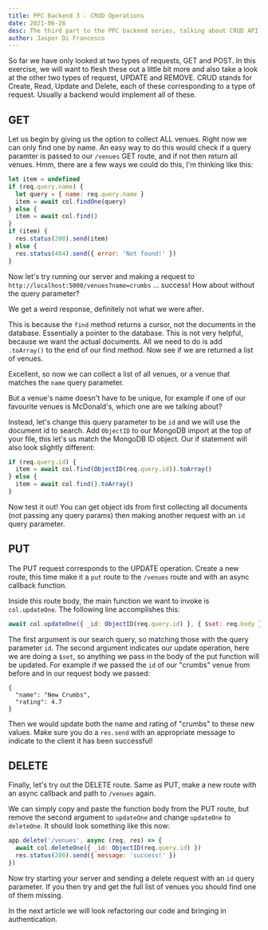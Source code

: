 ```yaml
---
title: PPC Backend 3 - CRUD Operations
date: 2021-06-28
desc: The third part to the PPC backend series, talking about CRUD API operations.
author: Jasper Di Francesco
---
```


So far we have only looked at two types of requests, GET and POST. In this exercise, we will want to flesh these out a little bit more and also take a look at the other two types of request, UPDATE and REMOVE. CRUD stands for Create, Read, Update and Delete, each of these corresponding to a type of request. Usually a backend would implement all of these.

## GET

Let us begin by giving us the option to collect ALL venues. Right now we can only find one by name. An easy way to do this would check if a query paramter is passed to our `/venues` GET route, and if not then return all venues. Hmm, there are a few ways we could do this, I'm thinking like this:

```javascript:venuesWatcher/index.js
let item = undefined
if (req.query.name) {
  let query = { name: req.query.name }
  item = await col.findOne(query)
} else {
  item = await col.find()
}
if (item) {
  res.status(200).send(item)
} else {
  res.status(404).send({ error: 'Not found!' })
}
```

Now let's try running our server and making a request to `http://localhost:5000/venues?name=crumbs` ... success! How about without the query parameter?

We get a weird response, definitely not what we were after.

This is because the `find` method returns a cursor, not the documents in the database. Essentially a pointer to the database. This is not very helpful, because we want the actual documents. All we need to do is add `.toArray()` to the end of our find method. Now see if we are returned a list of venues.

Excellent, so now we can collect a list of all venues, or a venue that matches the `name` query parameter.

But a venue's name doesn't have to be unique, for example if one of our favourite venues is McDonald's, which one are we talking about?

Instead, let's change this query parameter to be `id` and we will use the document id to search. Add `ObjectID` to our MongoDB import at the top of your file, this let's us match the MongoDB ID object. Our if statement will also look slightly different:

```javascript:venuesWatcher/index.js
if (req.query.id) {
  item = await col.find(ObjectID(req.query.id)).toArray()
} else {
  item = await col.find().toArray()
}
```

Now test it out! You can get object ids from first collecting all documents (not passing any query params) then making another request with an `id` query parameter.

## PUT

The PUT request corresponds to the UPDATE operation. Create a new route, this time make it a `put` route to the `/venues` route and with an async callback function.

Inside this route body, the main function we want to invoke is `col.updateOne`. The following line accomplishes this:

```javascript:venuesWatcher/index.js
await col.updateOne({ _id: ObjectID(req.query.id) }, { $set: req.body })
```

The first argument is our search query, so matching those with the query parameter `id`. The second argument indicates our update operation, here we are doing a `$set`, so anything we pass in the body of the put function will be updated. For example if we passed the `id` of our "crumbs" venue from before and in our request body we passed:

```json:
{
  "name": "New Crumbs",
  "rating": 4.7
}
```

Then we would update both the name and rating of "crumbs" to these new values. Make sure you do a `res.send` with an appropriate message to indicate to the client it has been successful!

## DELETE

Finally, let's try out the DELETE route. Same as PUT, make a new route with an async callback and path to `/venues` again.

We can simply copy and paste the function body from the PUT route, but remove the second argument to `updateOne` and change `updateOne` to `deleteOne`. It should look something like this now:

```javascript:venuesWatcher/index.js
app.delete('/venues', async (req, res) => {
  await col.deleteOne({ _id: ObjectID(req.query.id) })
  res.status(200).send({ message: 'success!' })
})
```

Now try starting your server and sending a delete request with an `id` query parameter. If you then try and get the full list of venues you should find one of them missing.

In the <Link href="/articles/ppc-backend-4">next article</Link> we will look refactoring our code and bringing in authentication.

